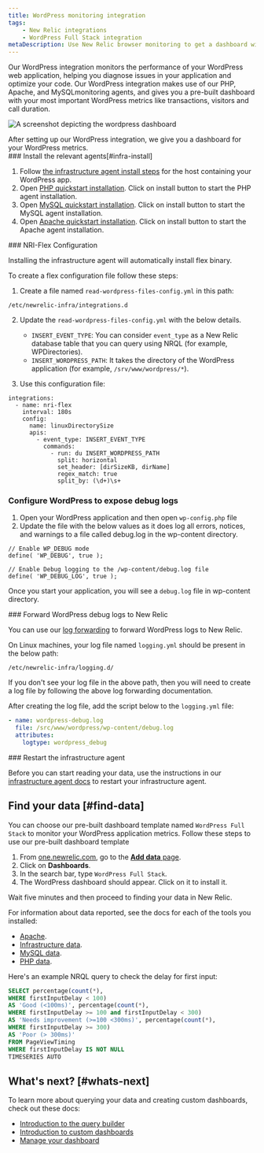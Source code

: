 ```yaml
---
title: WordPress monitoring integration
tags:
    - New Relic integrations
    - WordPress Full Stack integration
metaDescription: Use New Relic browser monitoring to get a dashboard with metrics from your Wordpress.
---
```




Our WordPress integration monitors the performance of your WordPress web application, helping you diagnose issues in your application and optimize your code. Our WordPress integration makes use of our PHP, Apache, and MySQLmonitoring agents, and gives you a pre-built dashboard with your most important WordPress metrics like transactions, visitors and call duration.

<img
  title="WordPress dashboard"
  alt="A screenshot depicting the wordpress dashboard"
  src={infrastructureWordPressIntegrationDashboard}
/>

<figcaption>
After setting up our WordPress integration, we give you a dashboard for your WordPress metrics. 
</figcaption>

<Steps>
<Step>
### Install the relevant agents[#infra-install]

1.  Follow [the infrastructure agent install steps](/docs/infrastructure/install-infrastructure-agent/get-started/install-infrastructure-agent) for the host containing your WordPress app.
2. Open [PHP quickstart installation](https://newrelic.com/instant-observability/php).
Click on install button to start the PHP agent installation.
3. Open [MySQL quickstart installation](https://newrelic.com/instant-observability/mysql).
Click on install button to start the MySQL agent installation.
4. Open [Apache quickstart installation](https://newrelic.com/instant-observability/apache).
Click on install button to start the Apache agent installation.
</Step>

<Step>
### NRI-Flex Configuration

Installing the infrastructure agent will automatically install flex binary. 

To create a flex configuration file follow these steps:

1.  Create a file named `read-wordpress-files-config.yml` in this path:

  ```shell
  /etc/newrelic-infra/integrations.d
  ```

2.  Update the `read-wordpress-files-config.yml` with the below details.

    * `INSERT_EVENT_TYPE`: You can consider `event_type` as a New Relic database table that you can query using NRQL (for example, WPDirectories).
    * `INSERT_WORDPRESS_PATH`: It takes the directory of the WordPress application (for example, `/srv/www/wordpress/*`).

3.  Use this configuration file:

  ```
  integrations:
    - name: nri-flex
      interval: 180s
      config:
        name: linuxDirectorySize
        apis:
          - event_type: INSERT_EVENT_TYPE
            commands:
              - run: du INSERT_WORDPRESS_PATH
                split: horizontal
                set_header: [dirSizeKB, dirName]
                regex_match: true
                split_by: (\d+)\s+
  ```  
</Step>

<Step>

### Configure WordPress to expose debug logs

1. Open your WordPress application and then open `wp-config.php` file
2. Update the file with the below values as it does log all errors, notices, and warnings to a file called debug.log in the wp-content directory.

  ```
  // Enable WP_DEBUG mode
  define( 'WP_DEBUG', true );

  // Enable Debug logging to the /wp-content/debug.log file
  define( 'WP_DEBUG_LOG', true );
  ```

Once you start your application, you will see a `debug.log` file in wp-content directory.
</Step>

<Step>
### Forward WordPress debug logs to New Relic

You can use our [log forwarding](https://docs.newrelic.com/docs/logs/forward-logs/forward-your-logs-using-infrastructure-agent/) to forward WordPress logs to New Relic.

On Linux machines, your log file named `logging.yml` should be present in the below path:
```
/etc/newrelic-infra/logging.d/
```
If you don't see your log file in the above path, then you will need to create a log file by following the above log forwarding documentation.

After creating the log file, add the script below to the `logging.yml` file:

  ```yml
  - name: wordpress-debug.log
    file: /src/www/wordpress/wp-content/debug.log
    attributes:
      logtype: wordpress_debug
  ```
</Step>

<Step>
### Restart the infrastructure agent

Before you can start reading your data, use the instructions in our [infrastructure agent docs](https://docs.newrelic.com/docs/infrastructure/install-infrastructure-agent/manage-your-agent/start-stop-restart-infrastructure-agent/) to restart your infrastructure agent.
</Step>
</Steps>

## Find your data [#find-data]

You can choose our pre-built dashboard template named `WordPress Full Stack` to monitor your WordPress application metrics. Follow these steps to use our pre-built dashboard template

1. From [one.newrelic.com](https://one.newrelic.com), go to the [**Add data** page](https://one.newrelic.com/marketplace). 
2. Click on **Dashboards**.
3. In the search bar, type `WordPress Full Stack`. 
4. The WordPress dashboard should appear. Click on it to install it.

Wait five minutes and then proceed to finding your data in New Relic. 

For information about data reported, see the docs for each of the tools you installed:

* [Apache](/docs/infrastructure/host-integrations/host-integrations-list/apache-monitoring-integration/). 
*  [Infrastructure data](/docs/infrastructure/manage-your-data/data-instrumentation/default-infrastructure-monitoring-data/#infrastructure-events). 
* [MySQL data](docs/infrastructure/host-integrations/host-integrations-list/mysql-config/).
* [PHP data](/docs/apm/agents/php-agent/getting-started/monitor-your-php-app/).

Here's an example NRQL query to check the delay for first input: 


  ```sql
  SELECT percentage(count(*), 
  WHERE firstInputDelay < 100)
  AS 'Good (<100ms)', percentage(count(*), 
  WHERE firstInputDelay >= 100 and firstInputDelay < 300) 
  AS 'Needs improvement (>=100 <300ms)', percentage(count(*), 
  WHERE firstInputDelay >= 300) 
  AS 'Poor (> 300ms)' 
  FROM PageViewTiming 
  WHERE firstInputDelay IS NOT NULL 
  TIMESERIES AUTO
  ```

## What's next? [#whats-next]

To learn more about querying your data and creating custom dashboards, check out these docs: 

* [Introduction to the query builder](/docs/query-your-data/explore-query-data/query-builder/introduction-query-builder)
* [Introduction to custom dashboards](/docs/query-your-data/explore-query-data/dashboards/introduction-dashboards)
* [Manage your dashboard](/docs/query-your-data/explore-query-data/dashboards/manage-your-dashboard)
